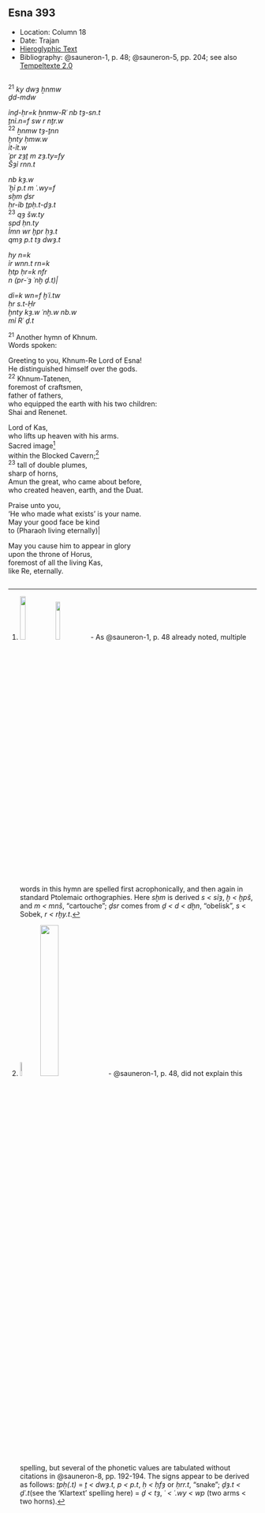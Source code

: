 ## Esna 393 {-}  

<style>  
  
  .col2 {  
    columns: 2 320px;         /* number of columns and width in pixels*/  
    -webkit-columns: 2 320px; /* chrome, safari */  
    -moz-columns: 2 320px;    /* firefox */  
    -webkit-column-break-inside: avoid;  
    -page-break-inside: avoid;  
    -break-inside: avoid;  
  }  
  
</style>  

- Location: Column 18
- Date: Trajan
- [Hieroglyphic Text](https://www.ifao.egnet.net/uploads/publications/enligne/Temples-Esna003.pdf#page=420){target="_blank"}  
- Bibliography: @sauneron-1, p. 48; @sauneron-5, pp. 204; see also [Tempeltexte 2.0](http://www.tempeltexte.uni-tuebingen.de/portal/#/text-detail/1420=){target="_blank"}  

<div class="col2">

^21^ *ky dwȝ ẖnmw  *  
*ḏd-mdw  *  
    
*ỉnḏ-ḥr=k ẖnmw-Rʿ nb tȝ-sn.t*  
*ṯnỉ.n=f sw r nṯr.w*  
^22^ *ẖnmw tȝ-ṯnn*  
*ḫnty ḥmw.w*  
*ỉt-ỉt.w*  
*ʿpr zȝṯ m zȝ.ty=fy*  
*Šȝỉ rnn.t*  
   
*nb kȝ.w*  
*ʿḫỉ p.t m ʿ.wy=f*  
*sḫm ḏsr *  
*ḥr-ỉb ṯpḥ.t-ḏȝ.t*  
^23^ *qȝ šw.ty*  
*spd ḥn.ty *  
*Ỉmn wr ḫpr ḥȝ.t*  
*qmȝ p.t tȝ dwȝ.t*  
   
*hy n=k *  
*ỉr wnn.t rn=k*  
*ḥtp ḥr=k nfr*  
*n (pr-ʿȝ ʿnḫ ḏ.t)|*  
   
*dỉ=k wn=f ḫʿỉ.tw *   
*ḥr s.t-Ḥr *  
*ḫnty kȝ.w ʿnḫ.w nb.w*  
*mỉ Rʿ ḏ.t*  

^21^ Another hymn of Khnum.    
Words spoken:    
    
Greeting to you, Khnum-Re Lord of Esna!  
He distinguished himself over the gods.   
^22^ Khnum-Tatenen,  
foremost of craftsmen,  
father of fathers,  
who equipped the earth with his two children:  
Shai and Renenet.    
  
Lord of Kas,  
who lifts up heaven with his arms.  
Sacred image[^fn-393-1]   
within the Blocked Cavern;[^fn-393-2]   
^23^ tall of double plumes,  
sharp of horns,  
Amun the great, who came about before,  
who created heaven, earth, and the Duat.  
  
Praise unto you,  
'He who made what exists' is your name.  
May your good face be kind   
to (Pharaoh living eternally)|  
  
May you cause him to appear in glory  
upon the throne of Horus,  
foremost of all the living Kas,  
like Re, eternally.

</div>

[^fn-393-1]: ![](./images/393_22_1.png){width=15%}![](./images/393_22_2.png){width=14%} - As @sauneron-1, p. 48 already noted, multiple words in this hymn are spelled first acrophonically, and then again in standard Ptolemaic orthographies. Here *sḫm* is derived *s < sỉȝ*, *ḫ < ḫpš*, and *m < mnš*, "cartouche"; *ḏsr* comes from *ḏ < d < dḫn*, "obelisk", *s* < Sobek, *r < rḫy.t*.
[^fn-393-2]: ![](./images/393_22_3a.png){width=8.5%}![](./images/393_22_3b.png){width=28%} - @sauneron-1, p. 48, did not explain this spelling, but several of the phonetic values are tabulated without citations in @sauneron-8, pp. 192-194. The signs appear to be derived as follows: *ṯpḥ(.t)* = *ṯ < dwȝ.t, p < p.t*, *ḥ < ḥfȝ* or *ḥrr.t*, "snake"; *ḏȝ.t < ḏʿ.t*(see the 'Klartext' spelling here) = *ḏ < tȝ*, *ʿ < ʿ.wy < wp* (two arms < two horns).